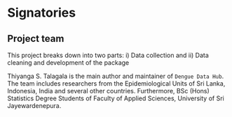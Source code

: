# Signatories
<!-- 
This section provides the ISC with a view of the support received from the community for a proposal. Acceptance isn't predicated on popularity but community acceptance is important.  Willingness to accept outside input is also a good marker for project delivery. 

An optional section would be for R-Core signatories where changes to R are proposed.
-->


## Project team
<!-- 
Who are the people responsible for actually delivering the project if the proposal gets accepted and are already signed up and rearing to go?
-->


This project breaks down into two parts: i) Data collection and ii) Data cleaning and development of the package

Thiyanga S. Talagala is the main author and maintainer of `Dengue Data Hub`. The team includes researchers from the Epidemiological Units of Sri Lanka, Indonesia, India and several other countries. Furthermore, BSc (Hons) Statistics Degree Students of Faculty of Applied Sciences, University of Sri Jayewardenepura.

